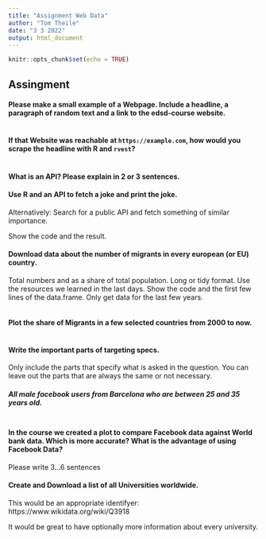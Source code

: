 ```yaml
---
title: "Assignment Web Data"
author: "Tom Theile"
date: "3 3 2022"
output: html_document
---
```


```r
knitr::opts_chunk$set(echo = TRUE)
```

## Assingment



#### Please make a small example of a Webpage. Include a headline, a paragraph of random text and a link to the edsd-course website.

```

```

#### If that Website was reachable at `https://example.com`, how would you scrape the headline with R and `rvest`? 

```R

```

#### What is an API? Please explain in 2 or 3 sentences.


#### Use R and an API to fetch a joke and print the joke.

Alternatively: Search for a public API and fetch something of similar importance.

Show the code and the result. 



#### Download data about the number of migrants in every european (or EU) country.

Total numbers and as a share of total population.
Long or tidy format.
Use the resources we learned in the last days.
Show the code and the first few lines of the data.frame.
Only get data for the last few years.

```R

```
#### Plot the share of Migrants in a few selected countries from 2000 to now.


```R

```

#### Write the important parts of targeting specs.

Only include the parts that specify what is asked in the question.
You can leave out the parts that are always the same or not necessary.

##### All male facebook users from Barcelona who are between 25 and 35 years old.

```

```

#### In the course we created a plot to compare Facebook data against World bank data. Which is more accurate? What is the advantage of using Facebook Data?

Please write 3...6 sentences


#### Create and Download a list of all Universities worldwide.

This would be an appropriate identifyer: https://www.wikidata.org/wiki/Q3918 

It would be great to have optionally more information about every university.